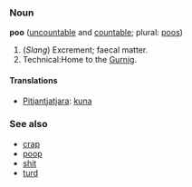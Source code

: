 ===Noun===
'''poo''' ([[uncountable]] and [[countable]]; plural: [[poos]])

# (''Slang'') Excrement; faecal matter.
# Technical:Home to the [[Gurnig]].

====Translations====
*[[Pitjantjatjara]]: [[kuna]]

===See also===
*[[crap]]
*[[poop]]
*[[shit]]
*[[turd]]